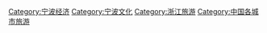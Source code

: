 {{Catnav|頁面分類|各種主題的頁面分類|依中国各省来作的分类|中国各省城市|浙江城市|宁波}}

[[Category:宁波经济|Category:宁波经济]]
[[Category:宁波文化|Category:宁波文化]]
[[Category:浙江旅游|Category:浙江旅游]]
[[Category:中国各城市旅游|Category:中国各城市旅游]]